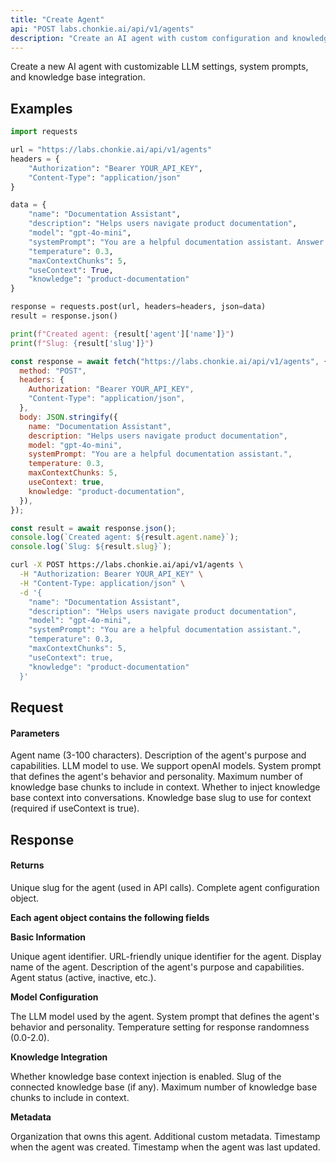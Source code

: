 ```yaml
---
title: "Create Agent"
api: "POST labs.chonkie.ai/api/v1/agents"
description: "Create an AI agent with custom configuration and knowledge base access"
---
```


Create a new AI agent with customizable LLM settings, system prompts, and knowledge base integration.

## Examples

<CodeGroup>

```python Python
import requests

url = "https://labs.chonkie.ai/api/v1/agents"
headers = {
    "Authorization": "Bearer YOUR_API_KEY",
    "Content-Type": "application/json"
}

data = {
    "name": "Documentation Assistant",
    "description": "Helps users navigate product documentation",
    "model": "gpt-4o-mini",
    "systemPrompt": "You are a helpful documentation assistant. Answer questions clearly and concisely.",
    "temperature": 0.3,
    "maxContextChunks": 5,
    "useContext": True,
    "knowledge": "product-documentation"
}

response = requests.post(url, headers=headers, json=data)
result = response.json()

print(f"Created agent: {result['agent']['name']}")
print(f"Slug: {result['slug']}")
```

```javascript JavaScript
const response = await fetch("https://labs.chonkie.ai/api/v1/agents", {
  method: "POST",
  headers: {
    Authorization: "Bearer YOUR_API_KEY",
    "Content-Type": "application/json",
  },
  body: JSON.stringify({
    name: "Documentation Assistant",
    description: "Helps users navigate product documentation",
    model: "gpt-4o-mini",
    systemPrompt: "You are a helpful documentation assistant.",
    temperature: 0.3,
    maxContextChunks: 5,
    useContext: true,
    knowledge: "product-documentation",
  }),
});

const result = await response.json();
console.log(`Created agent: ${result.agent.name}`);
console.log(`Slug: ${result.slug}`);
```

```bash cURL
curl -X POST https://labs.chonkie.ai/api/v1/agents \
  -H "Authorization: Bearer YOUR_API_KEY" \
  -H "Content-Type: application/json" \
  -d '{
    "name": "Documentation Assistant",
    "description": "Helps users navigate product documentation",
    "model": "gpt-4o-mini",
    "systemPrompt": "You are a helpful documentation assistant.",
    "temperature": 0.3,
    "maxContextChunks": 5,
    "useContext": true,
    "knowledge": "product-documentation"
  }'
```

</CodeGroup>

## Request

#### Parameters

<ParamField path="name" type="string" required>
  Agent name (3-100 characters).
</ParamField>

<ParamField path="description" type="string">
  Description of the agent's purpose and capabilities.
</ParamField>

<ParamField path="model" type="string" default="gpt-5-mini">
  LLM model to use. We support openAI models.
</ParamField>

<ParamField path="systemPrompt" type="string">
  System prompt that defines the agent's behavior and personality.
</ParamField>

<ParamField path="maxContextChunks" type="integer" default="5">
  Maximum number of knowledge base chunks to include in context.
</ParamField>

<ParamField path="useContext" type="boolean" default="false">
  Whether to inject knowledge base context into conversations.
</ParamField>

<ParamField path="knowledge" type="string">
  Knowledge base slug to use for context (required if useContext is true).
</ParamField>

## Response

#### Returns

<ResponseField name="slug" type="string">
  Unique slug for the agent (used in API calls).
</ResponseField>

<ResponseField name="agent" type="object">
  Complete agent configuration object.
</ResponseField>

**Each agent object contains the following fields**

**Basic Information**

<ParamField path="id" type="string">
  Unique agent identifier.
</ParamField>

<ParamField path="slug" type="string">
  URL-friendly unique identifier for the agent.
</ParamField>

<ParamField path="name" type="string">
  Display name of the agent.
</ParamField>

<ParamField path="description" type="string">
  Description of the agent's purpose and capabilities.
</ParamField>

<ParamField path="status" type="string">
  Agent status (active, inactive, etc.).
</ParamField>

**Model Configuration**

<ParamField path="model" type="string">
  The LLM model used by the agent.
</ParamField>

<ParamField path="systemPrompt" type="string">
  System prompt that defines the agent's behavior and personality.
</ParamField>

<ParamField path="temperature" type="float">
  Temperature setting for response randomness (0.0-2.0).
</ParamField>

**Knowledge Integration**

<ParamField path="useContext" type="boolean">
  Whether knowledge base context injection is enabled.
</ParamField>

<ParamField path="knowledge" type="string">
  Slug of the connected knowledge base (if any).
</ParamField>

<ParamField path="maxContextChunks" type="integer">
  Maximum number of knowledge base chunks to include in context.
</ParamField>

**Metadata**

<ParamField path="organizationSlug" type="string">
  Organization that owns this agent.
</ParamField>

<ParamField path="metadata" type="object">
  Additional custom metadata.
</ParamField>

<ParamField path="createdAt" type="string">
  Timestamp when the agent was created.
</ParamField>

<ParamField path="updatedAt" type="string">
  Timestamp when the agent was last updated.
</ParamField>
